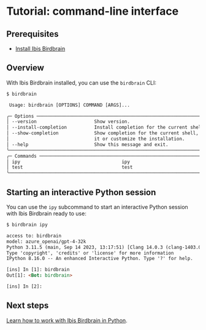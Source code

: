 # Tutorial: command-line interface

## Prerequisites

- [Install Ibis Birdbrain](/install.qmd)

## Overview

With Ibis Birdbrain installed, you can use the `birdbrain` CLI:

```bash
$ birdbrain
```

```html
 Usage: birdbrain [OPTIONS] COMMAND [ARGS]...

╭─ Options ──────────────────────────────────────────────────────────────────────╮
│ --version                     Show version.                                    │
│ --install-completion          Install completion for the current shell.        │
│ --show-completion             Show completion for the current shell, to copy   │
│                               it or customize the installation.                │
│ --help                        Show this message and exit.                      │
╰────────────────────────────────────────────────────────────────────────────────╯
╭─ Commands ─────────────────────────────────────────────────────────────────────╮
│ ipy                                     ipy                                     │
│ test                                    test                                   │
╰────────────────────────────────────────────────────────────────────────────────╯
```

## Starting an interactive Python session

You can use the `ipy` subcommand to start an interactive Python session with Ibis Birdbrain ready to use:

```bash
$ birdbrain ipy
```

```html
access to: birdbrain
model: azure_openai/gpt-4-32k
Python 3.11.5 (main, Sep 14 2023, 13:17:51) [Clang 14.0.3 (clang-1403.0.22.14.1)]
Type 'copyright', 'credits' or 'license' for more information
IPython 8.16.0 -- An enhanced Interactive Python. Type '?' for help.

[ins] In [1]: birdbrain
Out[1]: <Bot: birdbrain>

[ins] In [2]:
```

## Next steps

[Learn how to work with Ibis Birdbrain in Python](/tutorials/python.qmd).
